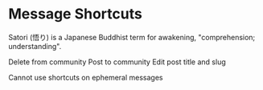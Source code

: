 # Message Shortcuts

Satori (悟り) is a Japanese Buddhist term for awakening, "comprehension; understanding".

Delete from community
Post to community
Edit post title and slug

Cannot use shortcuts on ephemeral messages
